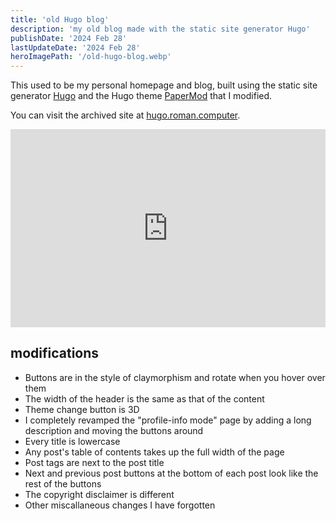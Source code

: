 ```yaml
---
title: 'old Hugo blog'
description: 'my old blog made with the static site generator Hugo'
publishDate: '2024 Feb 28'
lastUpdateDate: '2024 Feb 28'
heroImagePath: '/old-hugo-blog.webp'
---
```


This used to be my personal homepage and blog, built using the static site generator [Hugo](https://gohugo.io/) and the Hugo theme [PaperMod](https://github.com/adityatelange/hugo-PaperMod/) that I modified.

You can visit the archived site at [hugo.roman.computer](https://hugo.roman.computer).

<div style="position: relative; padding-bottom: 62.82722513089005%; height: 0;"><iframe src="https://www.loom.com/embed/c3af736e79e04bda91d5a339d955a929?sid=fa6d9e11-229f-491e-ae06-2add8187e0cb" frameborder="0" webkitallowfullscreen mozallowfullscreen allowfullscreen style="position: absolute; top: 0; left: 0; width: 100%; height: 100%;"></iframe></div>

## modifications

- Buttons are in the style of claymorphism and rotate when you hover over them
- The width of the header is the same as that of the content
- Theme change button is 3D
- I completely revamped the "profile-info mode" page by adding a long description and moving the buttons around
- Every title is lowercase
- Any post's table of contents takes up the full width of the page
- Post tags are next to the post title
- Next and previous post buttons at the bottom of each post look like the rest of the buttons
- The copyright disclaimer is different
- Other miscallaneous changes I have forgotten